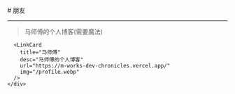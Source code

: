 
<BaseLayout title="Friend">
  <BaseCard title="Friend">
# 朋友

---
> 马师傅的个人博客(需要魔法)
    <div class="grid grid-cols-2 gap-4">

      <LinkCard
        title="马师傅"
        desc="马师傅的个人博客"
        url="https://m-works-dev-chronicles.vercel.app/"
        img="/profile.webp"
      />
    </div>

  </BaseCard>
</BaseLayout>
